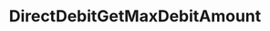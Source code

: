 ---
id: direct-debit-get-max-debit-amount
title: "DirectDebitGetMaxDebitAmount"
description: "DirectDebitGetMaxDebitAmount"
custom_edit_url: null
---